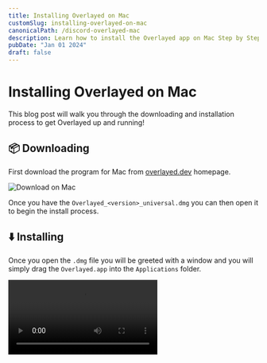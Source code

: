 ```yaml
---
title: Installing Overlayed on Mac
customSlug: installing-overlayed-on-mac
canonicalPath: /discord-overlayed-mac
description: Learn how to install the Overlayed app on Mac Step by Step
pubDate: "Jan 01 2024"
draft: false
---
```



# Installing Overlayed on Mac

This blog post will walk you through the downloading and installation process to get Overlayed up and running!

## 📦 Downloading

First download the program for Mac from [overlayed.dev](https://overlayed.dev) homepage.

![Download on Mac](/img/blog/installing-overlayed-on-mac/download.png)

Once you have the `Overlayed_<version>_universal.dmg` you can then open it to begin the install process.

## ⬇️ Installing

Once you open the `.dmg` file you will be greeted with a window and you will simply drag the `Overlayed.app` into the `Applications` folder.

<Video src="/img/blog/installing-overlayed-on-mac/install.mp4" />

## 🥳 Congratulations!

You now have Overlayed and you can follow the steps provided in the app to get started!

--- 
### Windows install
See also: [installing on windows](/blog/installing-overlayed-on-windows)
